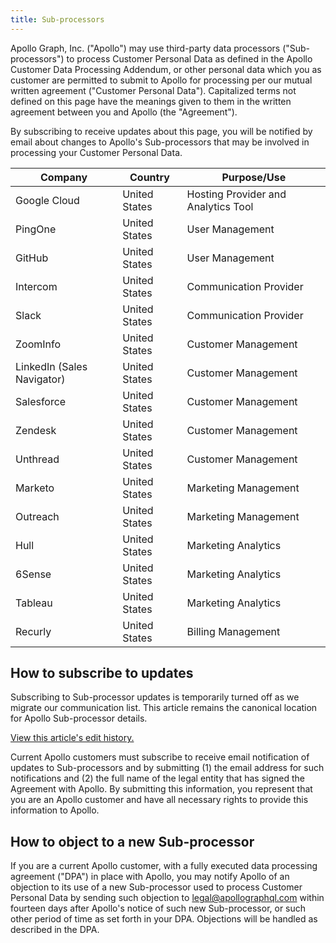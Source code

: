 ```yaml
---
title: Sub-processors
---
```


Apollo Graph, Inc. ("Apollo") may use third-party data processors ("Sub-processors") to process Customer Personal Data as defined in the Apollo Customer Data Processing Addendum, or other personal data which you as customer are permitted to submit to Apollo for processing per our mutual written agreement ("Customer Personal Data"). Capitalized terms not defined on this page have the meanings given to them in the written agreement between you and Apollo (the "Agreement").

By subscribing to receive updates about this page, you will be notified by email about changes to Apollo's Sub-processors that may be involved in processing your Customer Personal Data.

| Company                    | Country       | Purpose/Use                         |
| -------------------------- | ------------- | ----------------------------------- |
| Google Cloud               | United States | Hosting Provider and Analytics Tool |
| PingOne                    | United States | User Management                     |
| GitHub                     | United States | User Management                     |
| Intercom                   | United States | Communication Provider              |
| Slack                      | United States | Communication Provider              |
| ZoomInfo                   | United States | Customer Management                 |
| LinkedIn (Sales Navigator) | United States | Customer Management                 |
| Salesforce                 | United States | Customer Management                 |
| Zendesk                    | United States | Customer Management                 |
| Unthread                   | United States | Customer Management                 |
| Marketo                    | United States | Marketing Management                |
| Outreach                   | United States | Marketing Management                |
| Hull                       | United States | Marketing Analytics                 |
| 6Sense                     | United States | Marketing Analytics                 |
| Tableau                    | United States | Marketing Analytics                 |
| Recurly                    | United States | Billing Management                  |

## How to subscribe to updates

<Note>

Subscribing to Sub-processor updates is temporarily turned off as we migrate our communication list. This article remains the canonical location for Apollo Sub-processor details.

[View this article's edit history.](https://github.com/apollographql/docs/commits/main/src/content/graphos/sub-processors.mdx)

</Note>

Current Apollo customers must subscribe to receive email notification of updates to Sub-processors and by submitting (1) the email address for such notifications and (2) the full name of the legal entity that has signed the Agreement with Apollo. By submitting this information, you represent that you are an Apollo customer and have all necessary rights to provide this information to Apollo.

## How to object to a new Sub-processor

If you are a current Apollo customer, with a fully executed data processing agreement ("DPA") in place with Apollo, you may notify Apollo of an objection to its use of a new Sub-processor used to process Customer Personal Data by sending such objection to legal@apollographql.com within fourteen days after Apollo's notice of such new Sub-processor, or such other period of time as set forth in your DPA. Objections will be handled as described in the DPA.
